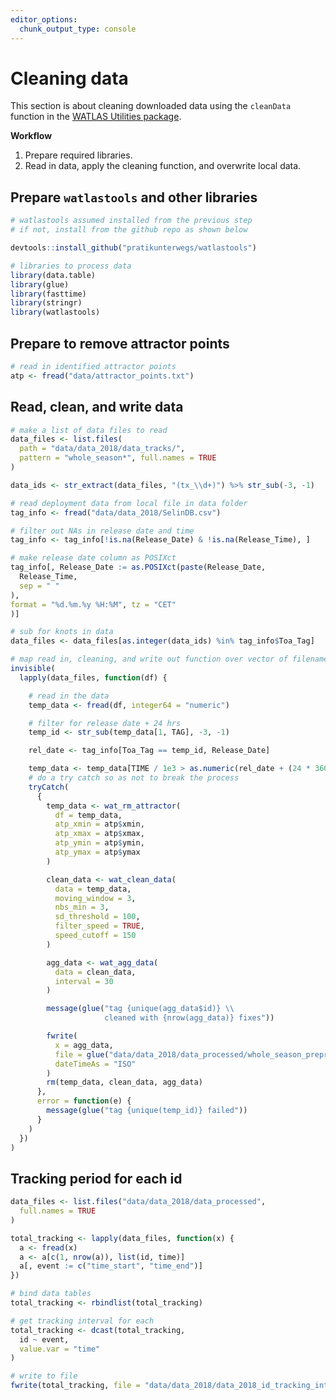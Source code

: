 ```yaml
---
editor_options: 
  chunk_output_type: console
---
```


# Cleaning data

This section is about cleaning downloaded data using the `cleanData` function in the [WATLAS Utilities package](https://github.com/pratikunterwegs/watlastools).

**Workflow**

1. Prepare required libraries.
2. Read in data, apply the cleaning function, and overwrite local data.

## Prepare `watlastools` and other libraries

```r
# watlastools assumed installed from the previous step
# if not, install from the github repo as shown below

devtools::install_github("pratikunterwegs/watlastools")
```

```r
# libraries to process data
library(data.table)
library(glue)
library(fasttime)
library(stringr)
library(watlastools)
```

## Prepare to remove attractor points

```r
# read in identified attractor points
atp <- fread("data/attractor_points.txt")
```

## Read, clean, and write data

```r
# make a list of data files to read
data_files <- list.files(
  path = "data/data_2018/data_tracks/",
  pattern = "whole_season*", full.names = TRUE
)

data_ids <- str_extract(data_files, "(tx_\\d+)") %>% str_sub(-3, -1)

# read deployment data from local file in data folder
tag_info <- fread("data/data_2018/SelinDB.csv")

# filter out NAs in release date and time
tag_info <- tag_info[!is.na(Release_Date) & !is.na(Release_Time), ]

# make release date column as POSIXct
tag_info[, Release_Date := as.POSIXct(paste(Release_Date,
  Release_Time,
  sep = " "
),
format = "%d.%m.%y %H:%M", tz = "CET"
)]

# sub for knots in data
data_files <- data_files[as.integer(data_ids) %in% tag_info$Toa_Tag]

# map read in, cleaning, and write out function over vector of filenames
invisible(
  lapply(data_files, function(df) {

    # read in the data
    temp_data <- fread(df, integer64 = "numeric")

    # filter for release date + 24 hrs
    temp_id <- str_sub(temp_data[1, TAG], -3, -1)

    rel_date <- tag_info[Toa_Tag == temp_id, Release_Date]

    temp_data <- temp_data[TIME / 1e3 > as.numeric(rel_date + (24 * 3600)), ]
    # do a try catch so as not to break the process
    tryCatch(
      {
        temp_data <- wat_rm_attractor(
          df = temp_data,
          atp_xmin = atp$xmin,
          atp_xmax = atp$xmax,
          atp_ymin = atp$ymin,
          atp_ymax = atp$ymax
        )

        clean_data <- wat_clean_data(
          data = temp_data,
          moving_window = 3,
          nbs_min = 3,
          sd_threshold = 100,
          filter_speed = TRUE,
          speed_cutoff = 150
        )

        agg_data <- wat_agg_data(
          data = clean_data,
          interval = 30
        )

        message(glue("tag {unique(agg_data$id)} \\
                     cleaned with {nrow(agg_data)} fixes"))

        fwrite(
          x = agg_data,
          file = glue("data/data_2018/data_processed/whole_season_preproc_{temp_id}.csv"),
          dateTimeAs = "ISO"
        )
        rm(temp_data, clean_data, agg_data)
      },
      error = function(e) {
        message(glue("tag {unique(temp_id)} failed"))
      }
    )
  })
)
```

## Tracking period for each id

```r
data_files <- list.files("data/data_2018/data_processed",
  full.names = TRUE
)

total_tracking <- lapply(data_files, function(x) {
  a <- fread(x)
  a <- a[c(1, nrow(a)), list(id, time)]
  a[, event := c("time_start", "time_end")]
})

# bind data tables
total_tracking <- rbindlist(total_tracking)

# get tracking interval for each
total_tracking <- dcast(total_tracking,
  id ~ event,
  value.var = "time"
)

# write to file
fwrite(total_tracking, file = "data/data_2018/data_2018_id_tracking_interval.csv")
```

